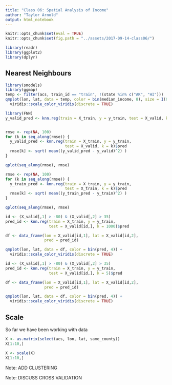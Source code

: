 ```yaml
---
title: "Class 06: Spatial Analysis of Income"
author: "Taylor Arnold"
output: html_notebook
---
```


```r
knitr::opts_chunk$set(eval = TRUE)
knitr::opts_chunk$set(fig.path = "../assets/2017-09-14-class06/")
```

```r
library(readr)
library(ggplot2)
library(dplyr)
```


## Nearest Neighbours

```r
library(smodels)
library(ggmap)
temp <- filter(acs, train_id == "train", !(state %in% c("AK", "HI")))
qmplot(lon, lat, data = temp, color = bin(median_income, 8), size = I(0.5)) +
  viridis::scale_color_viridis(discrete = TRUE)
```


```r
library(FNN)
y_valid_pred <- knn.reg(train = X_train, y = y_train, test = X_valid, k = 10)$pred
```

```r

```

```r
rmse <- rep(NA, 100)
for (k in seq_along(rmse)) {
  y_valid_pred <- knn.reg(train = X_train, y = y_train,
                          test = X_valid, k = k)$pred
  rmse[k] <- sqrt( mean((y_valid_pred - y_valid)^2) )
}
```

```r
qplot(seq_along(rmse), rmse)
```


```r
rmse <- rep(NA, 100)
for (k in seq_along(rmse)) {
  y_train_pred <- knn.reg(train = X_train, y = y_train,
                          test = X_train, k = k)$pred
  rmse[k] <- sqrt( mean((y_train_pred - y_train)^2) )
}
```

```r
qplot(seq_along(rmse), rmse)
```

```r
id <- (X_valid[,1] > -80) & (X_valid[,2] > 35)
pred_id <- knn.reg(train = X_train, y = y_train,
                   test = X_valid[id,], k = 1000)$pred

df <- data_frame(lon = X_valid[id,1], lat = X_valid[id,2],
                 pred = pred_id)

qmplot(lon, lat, data = df, color = bin(pred, 4)) +
  viridis::scale_color_viridis(discrete = TRUE)
```

```r
id <- (X_valid[,1] > -80) & (X_valid[,2] > 35)
pred_id <- knn.reg(train = X_train, y = y_train,
                   test = X_valid[id,], k = 5)$pred

df <- data_frame(lon = X_valid[id,1], lat = X_valid[id,2],
                 pred = pred_id)

qmplot(lon, lat, data = df, color = bin(pred, 4)) +
  viridis::scale_color_viridis(discrete = TRUE)
```

## Scale

So far we have been working with data

```r
X <- as.matrix(select(acs, lon, lat, same_county))
X[1:10,]
```

```r
X <- scale(X)
X[1:10,]
```

Note: ADD CLUSTERING

Note: DISCUSS CROSS VALIDATION


